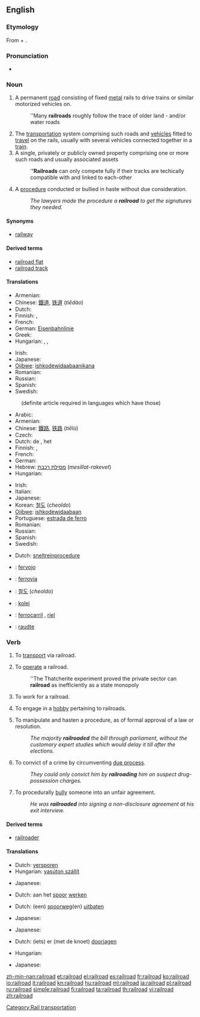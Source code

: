{{wikipedia}}
==English==

===Etymology===
From {{term|rail|lang=en}} + {{term|road|lang=en}}.

===Pronunciation===
* {{audio|en-us-railroad.ogg|Audio (US)}}

===Noun===
{{en-noun}}

# A permanent [[road]] consisting of fixed [[metal]] rails to drive trains or similar motorized vehicles on.
#: ''Many '''railroads''' roughly follow the trace of older land - and/or water roads
# The [[transportation]] system comprising such roads and [[vehicle]]s fitted to [[travel]] on the rails, usually with several vehicles connected together in a [[train]].
# A single, privately or publicly owned property comprising one or more such roads and usually associated assets
#: '''''Railroads''' can only compete fully if their tracks are techically compatible with and linked to each-other
# {{figuratively}} A [[procedure]] conducted or bullied in haste without due consideration.
#: ''The lawyers made the procedure a '''railroad''' to get the signatures they needed.''

====Synonyms====
* [[railway]]

====Derived terms====
* [[railroad flat]]
* [[railroad track]]

====Translations====
{{trans-top|permanent road consisting of fixed metal rails}}
* Armenian: {{t-|hy|երկաթուղի|tr=erkat’uġi}}
* Chinese: [[鐵道]], [[铁道]] (''tiědào'')
* Dutch: {{t+|nl|spoorweg|m}}
* Finnish: {{t+|fi|rata}}, {{t+|fi|rautatie}}
* French: {{t+|fr|voie ferrée|f}}
* German: [[Eisenbahnlinie]] {{f}}
* Greek: {{t+|el|σιδηρόδρομος}}
* Hungarian: {{t+|hu|vasút}},  {{t+|hu|vasútvonal}},  {{t+|hu|sín}}
{{trans-mid}}
* Irish: {{t-|ga|iarnród|m|xs=Irish}}
* Japanese: {{t-|ja|線路|tr=''senr''o}}
* [[Ojibwe]]: [[ishkodewidaabaanikana]]
* Romanian: {{t|ro|cale ferată|f}}
* Russian: {{t+|ru|железная дорога|f|tr=''želéznaja doróga''}}
* Spanish: {{t|es|vía férrea|f}}
* Swedish: {{t+|sv|järnväg|c}}
{{trans-bottom}}

{{trans-top|transportation system}}
: (definite article required in languages which have those)
* Arabic: {{Arab|[[سكة الحديد]]}} {{IPAchar|(''síket al-ħadīd'')}} {{f}}
* Armenian: {{t-|hy|երկաթուղի|tr=erkat’uġi}}
* Chinese: [[鐵路]], [[铁路]] (''tiělù'')
* Czech: {{t-|cs|železnice|f}}
* Dutch: de {{t+|nl|spoorwegen|n}}, het {{t+|nl|spoorwegsysteem|n}}
* Finnish: {{t+|fi|rautatie}}, {{t+|fi|rautatie|alt=rautatiet}}
* French: {{t+|fr|chemin de fer|m}}
* German: {{t+|de|Eisenbahn|f}}
* Hebrew: [[מסילת רכבת]] (''mesillat-rakevet'') {{f}}
* Hungarian: {{t+|hu|vasút}}
{{trans-mid}}
* Irish: {{t-|ga|iarnród|m|xs=Irish}}
* Italian: {{t+|it|ferrovia|f}}
* Japanese: {{t+|ja|鉄道|tr=[[てつどう]], ''tetsudō''}}
* Korean: [[철도]] (''cheoldo'')
* [[Ojibwe]]: [[ishkodewidaabaan]]
* Portuguese: [[estrada de ferro]] {{f}}
* Romanian: {{t|ro|căi ferate|f|p}}
* Russian: {{t+|ru|железная дорога|f|tr=''želéznaja doróga''}}
* Spanish: {{t+|es|ferrocarril|m}}
* Swedish: {{t+|sv|järnväg|c}}
{{trans-bottom}}

{{trans-top|unduely hasted procedure}}
* Dutch: [[sneltreinprocedure]] {{m|f}}
{{trans-mid}}
{{trans-bottom}}

{{checktrans-top}}
* {{ttbc|eo}}: [[fervojo]]
* {{ttbc|it}}: [[ferrovia]] {{f}}
* {{ttbc|Korean}}: [[철도]] (''cheoldo'')
{{trans-mid}}
* {{ttbc|Polish}}: [[kolej]] {{f}}
* {{ttbc|es}}: [[ferrocarril]] {{m}}, [[riel]] {{m}}
* {{ttbc|Veps}}: [[raudte]]
{{trans-bottom}}

===Verb===
{{en-verb}}

# {{transitive}} To [[transport]] via railroad.
# {{intransitive}} To [[operate]] a railroad.
#: ''The Thatcherite experiment proved the private sector can '''railroad''' as inefficiently as a state monopoly
# {{intransitive}} To work for a railroad.
# {{intransitive}} To engage in a [[hobby]] pertaining to railroads.
# {{transitive}} To manipulate and hasten a procedure, as of formal approval of a law or resolution.
#: ''The majority '''railroaded''' the bill through parliament, without the customary expert studies which would delay it till after the elections.''
# {{transitive}} To convict of a crime by circumventing [[due process]].
#: ''They could only convict him by '''railroading''' him on suspect drug-possession charges.''
# {{transitive}} To procedurally [[bully]] someone into an unfair agreement.
#: ''He was '''railroaded''' into signing a non-disclosure agreement at his exit interview.''

====Derived terms====
* [[railroader]]

====Translations====
{{trans-top|to transport via railroad}}
* Dutch: [[versporen]]
* Hungarian: [[vasúton szállít]]
{{trans-mid}}
* Japanese: {{t|ja|鉄道輸送する|tr=''tetsudō-yusō suru''}}
{{trans-bottom}}

{{trans-top|to work for a railroad}}
* Dutch: aan het [[spoor]] [[werken]]
{{trans-mid}}
{{trans-bottom}}

{{trans-top|to operate a railroad}}
* Dutch: (een) [[spoorweg]](en) [[uitbaten]]
{{trans-mid}}
* Japanese: {{qualifier|phrase}} {{t|ja|鉄道を経営する|tr=''tetsudō wo keiei suru''}}
{{trans-bottom}}

{{trans-top|to engage in a hobby pertaining to railroads}}
* Japanese: {{qualifier|phrase}} {{t|ja|鉄道模型をする|tr=''tetsudō-mokei wo suru''}}
{{trans-mid}}
{{trans-bottom}}

{{trans-top|to manipulate and hasten a procedure}}
* Dutch: (iets) er (met de knoet) [[doorjagen]]
{{trans-mid}}
{{trans-bottom}}

{{trans-top|to prepare a rapid summary process}}
* Hungarian: {{t|hu|keresztülhajt}}
{{trans-mid}}
* Japanese: {{qualifier|phrase}} {{t|ja|強引に通過させる|tr=''gōin ni tsūka saseru''}}
{{trans-bottom}}

{{checktrans-top}}
{{trans-bottom}}

[[Category:Rail transportation]]

[[zh-min-nan:railroad]]
[[et:railroad]]
[[el:railroad]]
[[es:railroad]]
[[fr:railroad]]
[[ko:railroad]]
[[io:railroad]]
[[it:railroad]]
[[kn:railroad]]
[[hu:railroad]]
[[ml:railroad]]
[[ja:railroad]]
[[pl:railroad]]
[[ru:railroad]]
[[simple:railroad]]
[[fi:railroad]]
[[ta:railroad]]
[[th:railroad]]
[[vi:railroad]]
[[zh:railroad]]